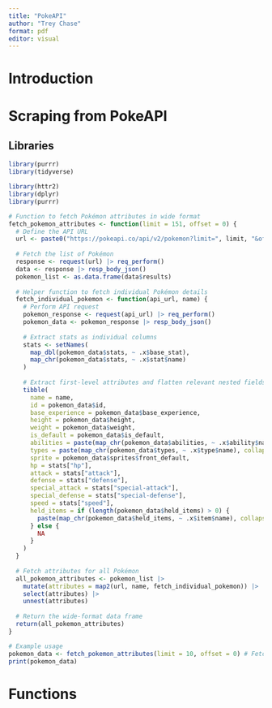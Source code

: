 ```yaml
---
title: "PokeAPI"
author: "Trey Chase"
format: pdf
editor: visual
---
```


# Introduction

# Scraping from PokeAPI

## Libraries

```r
library(purrr)
library(tidyverse)
```

```r
library(httr2)
library(dplyr)
library(purrr)

# Function to fetch Pokémon attributes in wide format
fetch_pokemon_attributes <- function(limit = 151, offset = 0) {
  # Define the API URL
  url <- paste0("https://pokeapi.co/api/v2/pokemon?limit=", limit, "&offset=", offset)
  
  # Fetch the list of Pokémon
  response <- request(url) |> req_perform()
  data <- response |> resp_body_json()
  pokemon_list <- as.data.frame(data$results)
  
  # Helper function to fetch individual Pokémon details
  fetch_individual_pokemon <- function(api_url, name) {
    # Perform API request
    pokemon_response <- request(api_url) |> req_perform()
    pokemon_data <- pokemon_response |> resp_body_json()
    
    # Extract stats as individual columns
    stats <- setNames(
      map_dbl(pokemon_data$stats, ~ .x$base_stat),
      map_chr(pokemon_data$stats, ~ .x$stat$name)
    )
    
    # Extract first-level attributes and flatten relevant nested fields
    tibble(
      name = name,
      id = pokemon_data$id,
      base_experience = pokemon_data$base_experience,
      height = pokemon_data$height,
      weight = pokemon_data$weight,
      is_default = pokemon_data$is_default,
      abilities = paste(map_chr(pokemon_data$abilities, ~ .x$ability$name), collapse = ", "),
      types = paste(map_chr(pokemon_data$types, ~ .x$type$name), collapse = ", "),
      sprite = pokemon_data$sprites$front_default,
      hp = stats["hp"],
      attack = stats["attack"],
      defense = stats["defense"],
      special_attack = stats["special-attack"],
      special_defense = stats["special-defense"],
      speed = stats["speed"],
      held_items = if (length(pokemon_data$held_items) > 0) {
        paste(map_chr(pokemon_data$held_items, ~ .x$item$name), collapse = ", ")
      } else {
        NA
      }
    )
  }
  
  # Fetch attributes for all Pokémon
  all_pokemon_attributes <- pokemon_list |> 
    mutate(attributes = map2(url, name, fetch_individual_pokemon)) |> 
    select(attributes) |> 
    unnest(attributes)
  
  # Return the wide-format data frame
  return(all_pokemon_attributes)
}

# Example usage
pokemon_data <- fetch_pokemon_attributes(limit = 10, offset = 0) # Fetch first 10 Pokémon for demonstration
print(pokemon_data)

```


# Functions

